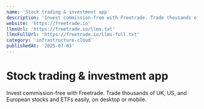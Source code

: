 ```yaml
---
name: 'Stock trading & investment app'
description: 'Invest commission-free with Freetrade. Trade thousands of UK, US, and European stocks and ETFs easily, on desktop or mobile.'
website: 'https://freetrade.io'
llmsUrl: 'https://freetrade.io/llms.txt'
llmsFullUrl: 'https://freetrade.io/llms-full.txt'
category: 'infrastructure-cloud'
publishedAt: '2025-07-03'
---
```


# Stock trading & investment app

Invest commission-free with Freetrade. Trade thousands of UK, US, and European stocks and ETFs easily, on desktop or mobile.
